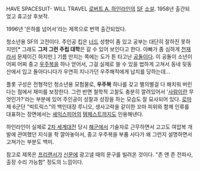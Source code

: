 HAVE SPACESUIT- WILL TRAVEL
[[로버트 A. 하인라인]]의 [[SF]] [[소설]]. 1958년 출간되었고 휴고상 후보작.

1996년 '은하를 넘어서'라는 제목으로 번역 출간되었다.

청소년용 SF의 고전이다. 주인공 킵은 [[너드]] 성향이 좀 있고 공부는 대단히 잘하진 못하지만[* 그래도 '''그저 그런 주립 대학'''은 갈 수 있어 보인다고 한다. 아빠가 좀 심하게 [[천재]]라서 문제이긴 하지만.] 기름 만지는 쪽에는 도가 튼 타고난 [[공돌이]]다. 이 공돌이 소년이 어찌 어찌 중고 [[우주복]]을 하나 얻어서, 그걸 실제로 쓸 수 있을 법하게 고쳐서 동네 뒷동산에서 입고 돌아다니다가 우연히 지나가던 우주해적에게 납치를 당하는데...

플롯 구성은 전형적인 청소년용 모험물로, '''우주복''' 하나를 갖고 별의별걸 다 해치워 버린다는 점에서 재미를 보장한다. 그런 반면 철학적 고찰도 충분히 깔려있어서 '[[사람]]이란 무엇인가?'라는 부분에 있어 주인공이 성찰과 성장을 하는 모습도 잘 묘사되어 있다. [[로마]] 제 6군단 "빅트릭스"의 백인대장 루니오, 생사고락을 같이한 꼬마 피위와 함께 인류를 대표하는 장면에서는 [[셰익스피어]]의 [[템페스트]]까지도 인용해낸다. 

하인라인이 실제로 [[2차 세계대전]] 당시 [[해군]]에서 기술자로 근무하면서 고고도 여압복 개발에 관여했던 지식을 좍 깔아놓아서, 중고 우주복을 부품 사다가 왜 그런지 설명하면서 고쳐가는 부분도 백미. 

참고로 제목은 [[프리랜서]]가 [[신문]]에 광고낼 때의 문구를 빌려온 것이다. "존 앤 존 전파사, 출장 수리 가능함" 정도의 느낌이다.
